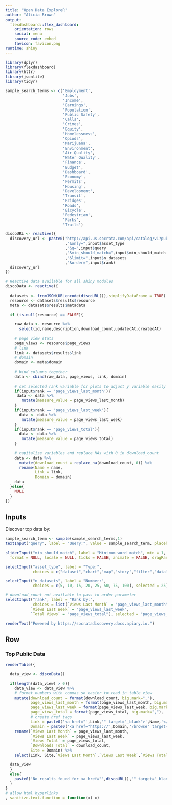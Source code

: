 ```yaml
---
title: "Open Data ExploreR"
author: "Alicia Brown"
output: 
  flexdashboard::flex_dashboard:
    orientation: rows
    social: menu
    source_code: embed
    favicon: favicon.png
runtime: shiny
---
```


```r
library(dplyr)
library(flexdashboard)
library(httr)
library(jsonlite)
library(tidyr)

sample_search_terms <- c('Employment',
                         'Jobs',
                         'Income',
                         'Earnings',
                         'Population',
                         'Public Safety',
                         'Calls',
                         'Crimes',
                         'Equity',
                         'Homelessness',
                         'Opiods',
                         'Marijuana',
                         'Environment',
                         'Air Quality',
                         'Water Quality',
                         'Finance',
                         'Budget',
                         'Dashboard',
                         'Economy',
                         'Permits',
                         'Housing',
                         'Development',
                         'Transit',
                         'Bridges',
                         'Roads',
                         'Bicycle',
                         'Pedestrian',
                         'Parks',
                         'Trails')
```

```r
discoURL <- reactive({
  discovery_url <- paste0("http://api.us.socrata.com/api/catalog/v1?published=true"
                          ,"&only=",input$asset_type
                          ,"&q=",input$query
                          ,"&min_should_match=",input$min_should_match
                          ,"&limit=",input$n_datasets
                          ,"&order=",input$rank)
  discovery_url
})
```

```r
# Reactive data available for all shiny modules
discoData <- reactive({
  
  datasets <- fromJSON(URLencode(discoURL()),simplifyDataFrame = TRUE)
  resource <- datasets$results$resource
  meta <- datasets$results$metadata

  if (is.null(resource) == FALSE){
  
    raw_data <- resource %>%
      select(id,name,description,download_count,updatedAt,createdAt)
    
    # page view stats
    page_views <- resource$page_views
    # link
    link <- datasets$results$link
    # domain
    domain <- meta$domain
    
    # bind columns together
    data <- cbind(raw_data, page_views, link, domain)
    
    # set selected rank variable for plots to adjust y variable easily
    if(input$rank == 'page_views_last_month'){
     data <- data %>%
       mutate(measure_value = page_views_last_month)
    }
    if(input$rank == 'page_views_last_week'){
      data <- data %>%
       mutate(measure_value = page_views_last_week)
    }
    if(input$rank == 'page_views_total'){
      data <- data %>%
       mutate(measure_value = page_views_total)
    }
    
    # capitalize variables and replace NAs with 0 in download_count
    data <- data %>%
      mutate(download_count = replace_na(download_count, 0)) %>%
      rename(Name = name,
             Link = link,
             Domain = domain)
    data
  }else{
    NULL
  }
})
```

Inputs {.sidebar data-width=300}
-----------------------------------------------------------------------

Discover top data by:

```r
sample_search_term <- sample(sample_search_terms,1)
textInput("query", label = "Query:", value = sample_search_term, placeholder = "search by")

sliderInput("min_should_match", label = "Minimum word match", min = 1, max = 10, value = 2, step = 1, round = FALSE,
  format = NULL, locale = NULL, ticks = FALSE, animate = FALSE, dragRange = TRUE)

selectInput("asset_type", label = "Type:",
            choices = c("dataset","chart","map","story","filter","datalens","measure","href","federated_href","file","link","form","calendar"), selected="dataset")

selectInput("n_datasets", label = "Number:",
            choices = c(5, 10, 15, 20, 25, 50, 75, 100), selected = 25)

# download_count not available to pass to order parameter
selectInput("rank", label = "Rank by:",
            choices = list(`Views Last Month` = "page_views_last_month",
           `Views Last Week` = "page_views_last_week",
           `Total Views` = "page_views_total"), selected = "page_views_last_month")

renderText("Powered by https://socratadiscovery.docs.apiary.io.")
```

Row
-----------------------------------------------------------------------

### Top Public Data
    
```r

renderTable({
  
  data_view <- discoData()

  if(length(data_view) > 0){
    data_view <- data_view %>%
    # format numbers with commas so easier to read in table view
    mutate(download_count = format(download_count, big.mark=","),
           page_views_last_month = format(page_views_last_month, big.mark=","),
           page_views_last_week = format(page_views_last_week, big.mark=","),
           page_views_total = format(page_views_total, big.mark=","),
           # create href tags
           Link = paste0('<a href="',Link,'" target="_blank">',Name,'</a>'),
           Domain = paste0('<a href="https://',Domain,'/browse" target="_blank">',Domain,'</a>')) %>%
    rename(`Views Last Month` = page_views_last_month,
           `Views Last Week` = page_views_last_week,
           `Views Total` = page_views_total,
           `Downloads Total` = download_count,
           Site = Domain) %>%
    select(Link, Site,`Views Last Month`,`Views Last Week`,`Views Total`,`Downloads Total`)

  data_view
  }
  else{
    paste0('No results found for <a href="',discoURL(),'" target="_blank">',discoURL(),'</a>')
  }
}
# allow html hyperlinks
, sanitize.text.function = function(x) x)
```